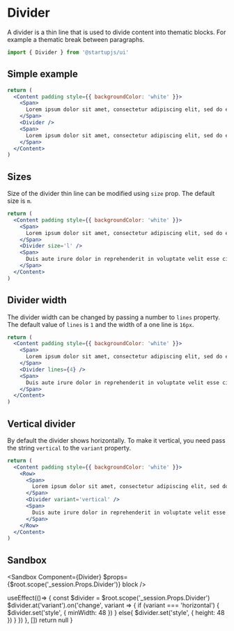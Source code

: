 
# Divider

A divider is a thin line that is used to divide content into thematic blocks. For example a thematic break between paragraphs.

```jsx
import { Divider } from '@startupjs/ui'
```

## Simple example

```jsx example
return (
  <Content padding style={{ backgroundColor: 'white' }}>
    <Span>
      Lorem ipsum dolor sit amet, consectetur adipiscing elit, sed do eiusmod tempor incididunt ut labore et dolore magna aliqua. Ut enim ad minim veniam, quis nostrud exercitation ullamco laboris nisi ut aliquip ex ea commodo consequat.
    </Span>
    <Divider />
    <Span>
      Lorem ipsum dolor sit amet, consectetur adipiscing elit, sed do eiusmod tempor incididunt ut labore et dolore magna aliqua. Ut enim ad minim veniam, quis nostrud exercitation ullamco laboris nisi ut aliquip ex ea commodo consequat.
    </Span>
  </Content>
)
```

## Sizes

Size of the divider thin line can be modified using `size` prop. The default size is `m`.

```jsx example
return (
  <Content padding style={{ backgroundColor: 'white' }}>
    <Span>
      Lorem ipsum dolor sit amet, consectetur adipiscing elit, sed do eiusmod tempor incididunt ut labore et dolore magna aliqua. Ut enim ad minim veniam, quis nostrud exercitation ullamco laboris nisi ut aliquip ex ea commodo consequat.
    </Span>
    <Divider size='l' />
    <Span>
      Duis aute irure dolor in reprehenderit in voluptate velit esse cillum dolore eu fugiat nulla pariatur. Excepteur sint occaecat cupidatat non proident, sunt in culpa qui officia deserunt mollit anim id est laborum.
    </Span>
  </Content>
)
```

## Divider width

The divider width can be changed by passing a number to `lines` property. The default value of `lines` is `1` and the width of a one line is `16px`.

```jsx example
return (
  <Content padding style={{ backgroundColor: 'white' }}>
    <Span>
      Lorem ipsum dolor sit amet, consectetur adipiscing elit, sed do eiusmod tempor incididunt ut labore et dolore magna aliqua. Ut enim ad minim veniam, quis nostrud exercitation ullamco laboris nisi ut aliquip ex ea commodo consequat.
    </Span>
    <Divider lines={4} />
    <Span>
      Duis aute irure dolor in reprehenderit in voluptate velit esse cillum dolore eu fugiat nulla pariatur. Excepteur sint occaecat cupidatat non proident, sunt in culpa qui officia deserunt mollit anim id est laborum.
    </Span>
  </Content>
)
```

## Vertical divider

By default the divider shows horizontally. To make it vertical, you need pass the string `vertical` to the `variant` property.

```jsx example
return (
  <Content padding style={{ backgroundColor: 'white' }}>
    <Row>
      <Span>
        Lorem ipsum dolor sit amet, consectetur adipiscing elit, sed do eiusmod tempor incididunt ut labore et dolore magna aliqua. Ut enim ad minim veniam, quis nostrud exercitation ullamco laboris nisi ut aliquip ex ea commodo consequat.
      </Span>
      <Divider variant='vertical' />
      <Span>
        Duis aute irure dolor in reprehenderit in voluptate velit esse cillum dolore eu fugiat nulla pariatur. Excepteur sint occaecat cupidatat non proident, sunt in culpa qui officia deserunt mollit anim id est laborum.
      </Span>
    </Row>
  </Content>
)
```

## Sandbox

<Sandbox
  Component={Divider}
  $props={$root.scope('_session.Props.Divider')}
  block
/>

  useEffect(()=> {
    const $divider = $root.scope('_session.Props.Divider')
    $divider.at('variant').on('change', variant => {
      if (variant === 'horizontal') {
        $divider.set('style', { minWidth: 48 })
      } else{
        $divider.set('style', { height: 48 })
      }
    })
  }, [])
  return null
}

<SandboxEvents />

